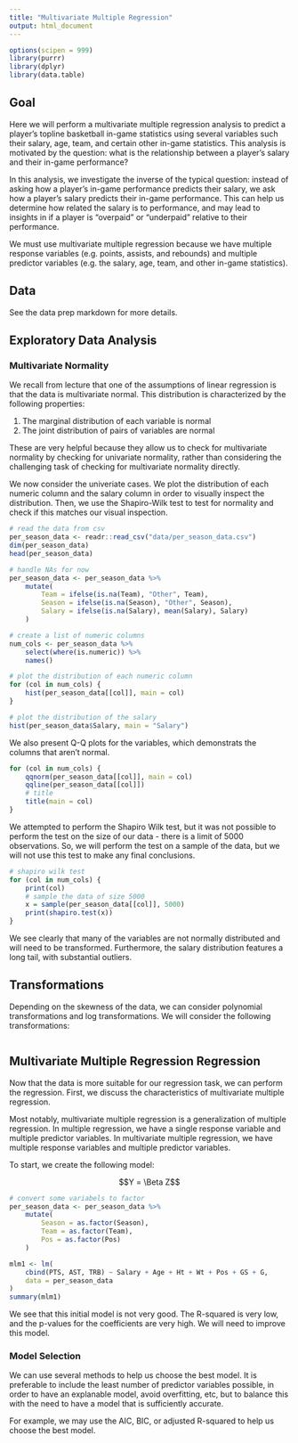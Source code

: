 ```yaml
---
title: "Multivariate Multiple Regression"
output: html_document
---
```


```r
options(scipen = 999)
library(purrr)
library(dplyr)
library(data.table)
```


## Goal

Here we will perform a multivariate multiple regression analysis to predict a player's topline basketball in-game statistics using several variables such their salary, age, team, and certain other in-game statistics. This analysis is motivated by the question: what is the relationship between a player's salary and their in-game performance?

In this analysis, we investigate the inverse of the typical question: instead of asking how a player's in-game performance predicts their salary, we ask how a player's salary predicts their in-game performance. This can help us determine how related the salary is to performance, and may lead to insights in if a player is "overpaid" or "underpaid" relative to their performance.

We must use multivariate multiple regression because we have multiple response variables (e.g. points, assists, and rebounds) and multiple predictor variables (e.g. the salary, age, team, and other in-game statistics).

## Data

See the data prep markdown for more details. 

## Exploratory Data Analysis

### Multivariate Normality

We recall from lecture that one of the assumptions of linear regression is that the data is multivariate normal. This distribution is characterized by the following properties:

1. The marginal distribution of each variable is normal
2. The joint distribution of pairs of variables are normal

These are very helpful because they allow us to check for multivariate normality by checking for univariate normality, rather than considering the challenging task of checking for multivariate normality directly.

We now consider the univeriate cases. We plot the distribution of each numeric column and the salary column in order to visually inspect the distribution. Then, we use the Shapiro-Wilk test to test for normality and check if this matches our visual inspection.

```r
# read the data from csv
per_season_data <- readr::read_csv("data/per_season_data.csv")
dim(per_season_data)
head(per_season_data)
```

```r
# handle NAs for now
per_season_data <- per_season_data %>% 
    mutate(
        Team = ifelse(is.na(Team), "Other", Team),
        Season = ifelse(is.na(Season), "Other", Season),
        Salary = ifelse(is.na(Salary), mean(Salary), Salary)
    )
```

```r
# create a list of numeric columns
num_cols <- per_season_data %>% 
    select(where(is.numeric)) %>% 
    names()

# plot the distribution of each numeric column
for (col in num_cols) {
    hist(per_season_data[[col]], main = col)
}

# plot the distribution of the salary
hist(per_season_data$Salary, main = "Salary")
```

We also present Q-Q plots for the variables, which demonstrats the columns that aren't normal. 

```r
for (col in num_cols) {
    qqnorm(per_season_data[[col]], main = col)
    qqline(per_season_data[[col]])
    # title
    title(main = col)
}
```

We attempted to perform the Shapiro Wilk test, but it was not possible to perform the test on the size of our data - there is a limit of 5000 observations. So, we will perform the test on a sample of the data, but we will not use this test to make any final conclusions.

```r
# shapiro wilk test
for (col in num_cols) {
    print(col)
    # sample the data of size 5000
    x = sample(per_season_data[[col]], 5000)
    print(shapiro.test(x))
}
```

We see clearly that many of the variables are not normally distributed and will need to be transformed. Furthermore, the salary distribution features a long tail, with substantial outliers. 

## Transformations

Depending on the skewness of the data, we can consider polynomial transformations and log transformations. We will consider the following transformations:

```r
```

## Multivariate Multiple Regression Regression

Now that the data is more suitable for our regression task, we can perform the regression. First, we discuss the characteristics of multivariate multiple regression.

Most notably, multivariate multiple regression is a generalization of multiple regression. In multiple regression, we have a single response variable and multiple predictor variables. In multivariate multiple regression, we have multiple response variables and multiple predictor variables. 

To start, we create the following model:

$$Y = \Beta Z$$

```r
# convert some variabels to factor
per_season_data <- per_season_data %>% 
    mutate(
        Season = as.factor(Season),
        Team = as.factor(Team),
        Pos = as.factor(Pos)
    )
```

```r
mlm1 <- lm(
    cbind(PTS, AST, TRB) ~ Salary + Age + Ht + Wt + Pos + GS + G,
    data = per_season_data
)
summary(mlm1)
```

We see that this initial model is not very good. The R-squared is very low, and the p-values for the coefficients are very high. We will need to improve this model.

### Model Selection

We can use several methods to help us choose the best model. It is preferable to include the least number of predictor variables possible, in order to have an explanable model, avoid overfitting, etc, but to balance this with the need to have a model that is sufficiently accurate. 

For example, we may use the AIC, BIC, or adjusted R-squared to help us choose the best model. 

```r

```

```r
```



